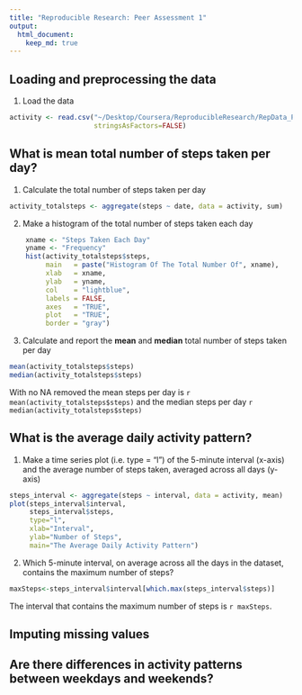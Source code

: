 ```yaml
---
title: "Reproducible Research: Peer Assessment 1"
output: 
  html_document:
    keep_md: true
---
```



## Loading and preprocessing the data
1. Load the data
```r
activity <- read.csv("~/Desktop/Coursera/ReproducibleResearch/RepData_PeerAssessment1/activity.csv",
                     stringsAsFactors=FALSE)
```

## What is mean total number of steps taken per day?
1. Calculate the total number of steps taken per day

```r
activity_totalsteps <- aggregate(steps ~ date, data = activity, sum)
```

2. Make a histogram of the total number of steps taken each day

```r
    xname <- "Steps Taken Each Day"
    yname <- "Frequency"
    hist(activity_totalsteps$steps,  
         main   = paste("Histogram Of The Total Number Of", xname), 
         xlab   = xname, 
         ylab   = yname, 
         col    = "lightblue", 
         labels = FALSE,
         axes   = "TRUE",
         plot   = "TRUE",
         border = "gray")
```

3. Calculate and report the **mean** and **median** total number of steps taken per day

```r
mean(activity_totalsteps$steps)
median(activity_totalsteps$steps)
```
With no NA removed the mean steps per day is `r mean(activity_totalsteps$steps)` and the median steps per day `r median(activity_totalsteps$steps)`

## What is the average daily activity pattern?
1. Make a time series plot (i.e. type = "l") of the 5-minute interval (x-axis) and the average number of steps taken, averaged across all days (y-axis)

```r
steps_interval <- aggregate(steps ~ interval, data = activity, mean)
plot(steps_interval$interval,
     steps_interval$steps, 
     type="l",
     xlab="Interval",
     ylab="Number of Steps",
     main="The Average Daily Activity Pattern")
```
2. Which 5-minute interval, on average across all the days in the dataset, contains the maximum number of steps?
```r
maxSteps<-steps_interval$interval[which.max(steps_interval$steps)]
```
The interval that contains the maximum number of steps is `r maxSteps`.


## Imputing missing values



## Are there differences in activity patterns between weekdays and weekends?
